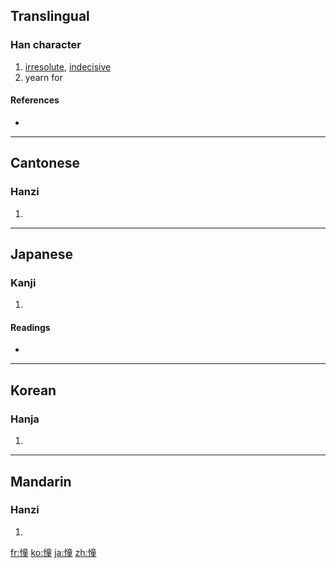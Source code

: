 ==Translingual==

===Han character===
{{Han char|rn=61|rad=心|as=12|sn=15|four=9001<sub>4</sub>|canj=心卜廿土 (PYTG)}}

# [[irresolute]], [[indecisive]]
# yearn for

====References====
* {{Han ref|kx=0403.220|dkj=11242|dj=0743.240|hdz=42356.060|uh=61A7|ud=24999|bh=BCA5|bd=48293}}

----

==Cantonese==

===Hanzi===
{{yue-hanzi|jyut=|y=chung1, tung4}}

# {{defn|Cantonese}}

----

==Japanese==

===Kanji===
{{ja-kanji|grade=|rs=心12}}

# {{defn|Japanese}}

====Readings====
* {{ja-readings|on=[[どう]] (dō), [[しょう]] (shō), [[とう]] (tō)|kun=[[あこがれる]] (akogareru)}}

----

==Korean==

===Hanja===
{{ko-hanja|hangeul=동|eumhun=|rv=dong|mr=tong|y=tong}}

# {{defn|Korean}}

----

==Mandarin==

===Hanzi===
{{cmn-hanzi|pin=[[chōng]] ([[chong1]])|wg=ch'ung<sup>1</sup>}}

# {{defn|Mandarin}}

[[fr:憧]]
[[ko:憧]]
[[ja:憧]]
[[zh:憧]]